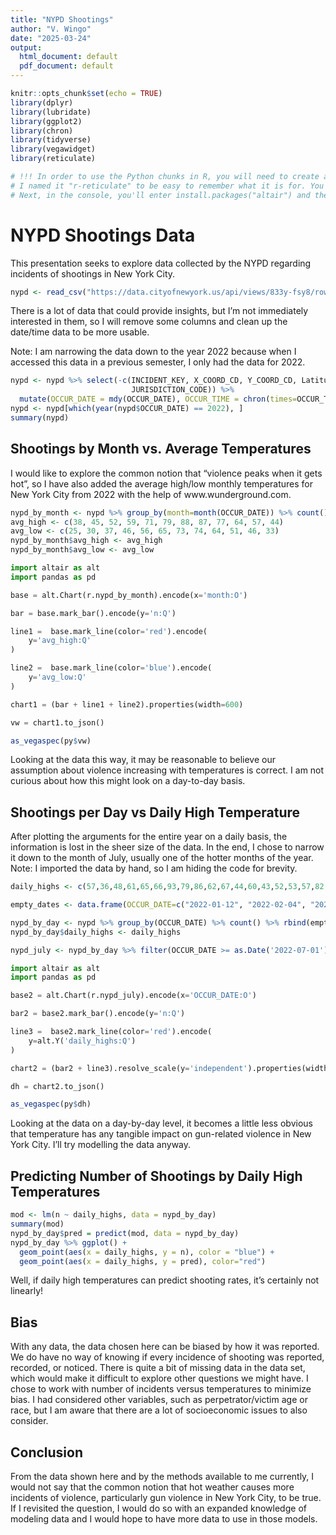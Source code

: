 ---
title: "NYPD Shootings"
author: "V. Wingo"
date: "2025-03-24"
output:
  html_document: default
  pdf_document: default
---

```{r setup}
knitr::opts_chunk$set(echo = TRUE)
library(dplyr)
library(lubridate)
library(ggplot2)
library(chron)
library(tidyverse)
library(vegawidget)
library(reticulate)

# !!! In order to use the Python chunks in R, you will need to create a virtual environment (I did this via anaconda) that contains the packages 'altair' and 'pandas'. 
# I named it "r-reticulate" to be easy to remember what it is for. You will then go to the global options of R Studio, navigate to the Python tab, and select this virtual environment as the Python interpreter. 
# Next, in the console, you'll enter install.packages("altair") and then altair::install_altair(). The code SHOULD work after that.

```

# NYPD Shootings Data

This presentation seeks to explore data collected by the NYPD regarding incidents of shootings in New York City.

```{r get_data, message=FALSE}
nypd <- read_csv("https://data.cityofnewyork.us/api/views/833y-fsy8/rows.csv?accessType=DOWNLOAD")
```

There is a lot of data that could provide insights, but I'm not immediately interested in them, so I will remove some columns and clean up the date/time data to be more usable.

Note: I am narrowing the data down to the year 2022 because when I accessed this data in a previous semester, I only had the data for 2022. 

```{r cleanup}
nypd <- nypd %>% select(-c(INCIDENT_KEY, X_COORD_CD, Y_COORD_CD, Latitude, Longitude, 
                           JURISDICTION_CODE)) %>%
  mutate(OCCUR_DATE = mdy(OCCUR_DATE), OCCUR_TIME = chron(times=OCCUR_TIME))
nypd <- nypd[which(year(nypd$OCCUR_DATE) == 2022), ]
summary(nypd)
```

## Shootings by Month vs. Average Temperatures

I would like to explore the common notion that "violence peaks when it gets hot", so I have also added the average high/low monthly temperatures for New York City from 2022 with the help of www.wunderground.com.

```{r plot_setup}
nypd_by_month <- nypd %>% group_by(month=month(OCCUR_DATE)) %>% count() 
avg_high <- c(38, 45, 52, 59, 71, 79, 88, 87, 77, 64, 57, 44)
avg_low <- c(25, 30, 37, 46, 56, 65, 73, 74, 64, 51, 46, 33)
nypd_by_month$avg_high <- avg_high
nypd_by_month$avg_low <- avg_low
```

```{python Altair}
import altair as alt
import pandas as pd

base = alt.Chart(r.nypd_by_month).encode(x='month:O')

bar = base.mark_bar().encode(y='n:Q')

line1 =  base.mark_line(color='red').encode(
    y='avg_high:Q'
)

line2 =  base.mark_line(color='blue').encode(
    y='avg_low:Q'
)

chart1 = (bar + line1 + line2).properties(width=600)

vw = chart1.to_json()
```

```{r display}
as_vegaspec(py$vw)
```

Looking at the data this way, it may be reasonable to believe our assumption about violence increasing with temperatures is correct. I am not curious about how this might look on a day-to-day basis.

## Shootings per Day vs Daily High Temperature

After plotting the arguments for the entire year on a daily basis, the information is lost in the sheer size of the data. In the end, I chose to narrow it down to the month of July, usually one of the hotter months of the year. Note: I imported the data by hand, so I am hiding the code for brevity.

```{r by_day, echo=FALSE}
daily_highs <- c(57,36,48,61,65,66,93,79,86,62,67,44,60,43,52,53,57,82,89,93,78,62,71,45,39,48,47,46,59,75,88,91,82,53,67,58,35,54,38,53,66,80,86,93,89,58,71,45,48,28,45,55,71,76,87,92,86,59,75,47,43,31,68,52,62,81,84,93,75,76,73,59,36,39,74,56,52,77,81,92,73,78,77,59,32,47,47,64,58,84,83,94,77,59,58,55,42,44,40,55,68,83,83,97,81,63,53,45,42,55,49,49,71,79,81,85,85,69,67,39,26,55,53,59,74,75,83,90,77,72,68,40,42,59,47,70,70,73,89,84,80,70,69,38,45,42,24,69,65,85,90,79,83,70,61,41,43,27,56,70,74,83,90,82,80,68,46,40,20,31,66,68,78,80,85,82,74,69,47,43,40,47,63,69,74,71,83,83,77,66,50,46,46,63,55,50,78,91,84,82,73,67,47,44,38,63,72,52,73,76,88,87,84,58,44,40,50,41,66,50,67,73,92,89,86,54,40,38,47,35,60,59,67,79,96,90,78,59,38,40,23,53,61,57,91,77,97,82,81,64,42,41,30,55,56,67,90,67,94,81,77,66,51,46,38,68,47,60,72,74,97,87,64,62,55,58,38,35,47,59,64,82,97,90,71,62,53,15,43,43,59,57,69,90,89,89,77,66,55,28,29,37,53,57,69,90,82,88,76,73,57,29,32,48,45,59,77,78,86,87,70,65,60,35,34,36,31,56,77,79,87,79,70,57,56,47,30,37,61,78,85,87,86,66,59,43,50,27,47,65,85,88,88,88,63,64,59,60,30,63,92,87,84,65,54)

empty_dates <- data.frame(OCCUR_DATE=c("2022-01-12", "2022-02-04", "2022-03-09", "2022-04-07", "2022-04-20", "2022-05-08", "2022-05-19", "2022-09-08", "2022-10-01", "2022-10-06", "2022-11-08", "2022-11-16", "2022-12-20"), n=c(0, 0 , 0, 0, 0, 0, 0, 0, 0, 0, 0, 0, 0), stringsAsFactors=FALSE) %>% mutate(OCCUR_DATE=as.Date(OCCUR_DATE))

nypd_by_day <- nypd %>% group_by(OCCUR_DATE) %>% count() %>% rbind(empty_dates) %>% arrange(OCCUR_DATE) 
nypd_by_day$daily_highs <- daily_highs

nypd_july <- nypd_by_day %>% filter(OCCUR_DATE >= as.Date('2022-07-01') & OCCUR_DATE <= as.Date('2022-07-31')) %>% mutate(OCCUR_DATE = as.character(OCCUR_DATE))
```

```{python Altair_day}
import altair as alt
import pandas as pd

base2 = alt.Chart(r.nypd_july).encode(x='OCCUR_DATE:O')

bar2 = base2.mark_bar().encode(y='n:Q')

line3 =  base2.mark_line(color='red').encode(
    y=alt.Y('daily_highs:Q')
)

chart2 = (bar2 + line3).resolve_scale(y='independent').properties(width=600)

dh = chart2.to_json()
```

```{r display_day}
as_vegaspec(py$dh)
```
Looking at the data on a day-by-day level, it becomes a little less obvious that temperature has any tangible impact on gun-related violence in New York City. I'll try modelling the data anyway.

## Predicting Number of Shootings by Daily High Temperatures

```{r model}
mod <- lm(n ~ daily_highs, data = nypd_by_day)
summary(mod)
nypd_by_day$pred = predict(mod, data = nypd_by_day)
nypd_by_day %>% ggplot() +
  geom_point(aes(x = daily_highs, y = n), color = "blue") +
  geom_point(aes(x = daily_highs, y = pred), color="red")
```

Well, if daily high temperatures can predict shooting rates, it's certainly not linearly!

## Bias
With any data, the data chosen here can be biased by how it was reported. We do have no way of knowing if every incidence of shooting was reported, recorded, or noticed. There is quite a bit of missing data in the data set, which would make it difficult to explore other questions we might have. I chose to work with number of incidents versus temperatures to minimize bias. I had considered other variables, such as perpetrator/victim age or race, but I am aware that there are a lot of socioeconomic issues to also consider. 

## Conclusion

From the data shown here and by the methods available to me currently, I would not say that the common notion that hot weather causes more incidents of violence, particularly gun violence in New York City, to be true. If I revisited the question, I would do so with an expanded knowledge of modeling data and I would hope to have more data to use in those models.
